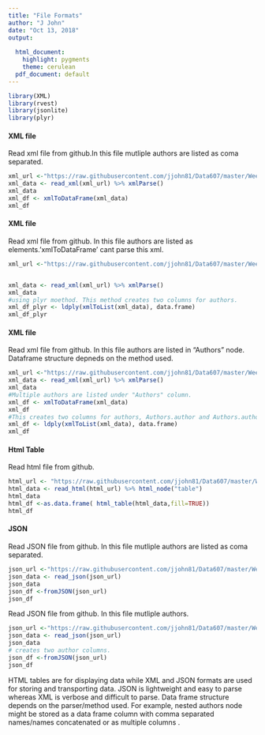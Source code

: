 ```yaml
---
title: "File Formats"
author: "J John"
date: "Oct 13, 2018"
output:
  
  html_document:
    highlight: pygments
    theme: cerulean
  pdf_document: default
---
```


```r
library(XML)
library(rvest)
library(jsonlite)
library(plyr)
```

#### XML file
Read xml file from github.In this file mutliple authors are listed as coma separated. 

```r
xml_url <-"https://raw.githubusercontent.com/jjohn81/Data607/master/Week6/Books.xml"
xml_data <- read_xml(xml_url) %>% xmlParse()
xml_data
xml_df <- xmlToDataFrame(xml_data)
xml_df
```

#### XML file
Read xml file from github. In this file authors are listed as elements.'xmlToDataFrame' cant parse this xml.

```r
xml_url <-"https://raw.githubusercontent.com/jjohn81/Data607/master/Week6/Books_muli_authors_element.xml"


xml_data <- read_xml(xml_url) %>% xmlParse()
xml_data
#using plyr moethod. This method creates two columns for authors. 
xml_df_plyr <- ldply(xmlToList(xml_data), data.frame)
xml_df_plyr
```

#### XML file
Read xml file from github. In this file authors are listed in "Authors" node. Dataframe structure depneds on the method used. 
```r
xml_url <-"https://raw.githubusercontent.com/jjohn81/Data607/master/Week6/Books_authors_node.xml"
xml_data <- read_xml(xml_url) %>% xmlParse()
xml_data
#Multiple authors are listed under "Authors" column.
xml_df <- xmlToDataFrame(xml_data)
xml_df
#This creates two columns for authors, Authors.author and Authors.author1
xml_df <- ldply(xmlToList(xml_data), data.frame)
xml_df
```

#### Html Table
 Read html file from github.

```r

html_url <- "https://raw.githubusercontent.com/jjohn81/Data607/master/Week6/Books.html"
html_data <- read_html(html_url) %>% html_node("table")
html_data
html_df <-as.data.frame( html_table(html_data,fill=TRUE))
html_df

```

#### JSON 
 Read JSON file from github. In this file mutliple authors are listed as coma separated. 
```r
json_url <-"https://raw.githubusercontent.com/jjohn81/Data607/master/Week6/Books.json"
json_data <- read_json(json_url)
json_data
json_df <-fromJSON(json_url)
json_df

```
 Read JSON file from github. In this file mutliple authors. 
```r
json_url <-"https://raw.githubusercontent.com/jjohn81/Data607/master/Week6/books_authors.json"
json_data <- read_json(json_url)
json_data
# creates two author columns. 
json_df <-fromJSON(json_url)
json_df

```

HTML tables are for displaying data while XML and JSON formats are used for storing and transporting data. JSON is lightweight and easy to parse whereas XML is verbose and difficult to parse. Data frame structure depends on the parser/method used. For example, nested authors node might be stored as a data frame column with comma separated names/names concatenated or as multiple columns .